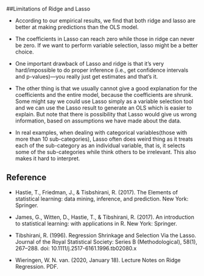 ##Limitations of Ridge and Lasso

* According to our empirical results, we find that both ridge and lasso are better at making predictions than the OLS model. 

* The coefficients in Lasso can reach zero while those in ridge can never be zero. If we want to perform variable selection, lasso might be a better choice.

* One important drawback of Lasso and ridge is that it's very hard/impossible to do proper inference (i.e., get confidence intervals and p-values)---you really just get estimates and that's it.

* The other thing is that we usually cannot give a good explanation for the coefficients and the entire model, because the coefficients are shrunk. Some might say we could use Lasso simply as a variable selection tool and we can use the Lasso result to generate an OLS which is easier to explain. But note that there is possibility that Lasso would give us wrong information, based on assumptions we have made about the data.

* In real examples, when dealing with categorical variables(those with more than 10 sub-categories), Lasso often does weird thing as it treats each of the sub-category as an individual variable, that is, it selects some of the sub-categories while think others to be irrelevant. This also makes it hard to interpret.

## Reference

  * Hastie, T., Friedman, J., & Tisbshirani, R. (2017). The Elements of statistical learning: data mining, inference, and prediction. New York: Springer.
  
  * James, G., Witten, D., Hastie, T., & Tibshirani, R. (2017). An introduction to statistical learning: with applications in R. New York: Springer.
  
  * Tibshirani, R. (1996). Regression Shrinkage and Selection Via the Lasso. Journal of the Royal Statistical Society: Series B (Methodological), 58(1), 267–288. doi: 10.1111/j.2517-6161.1996.tb02080.x
  
  * Wieringen, W. N. van. (2020, January 18). Lecture Notes on Ridge Regression. PDF.
